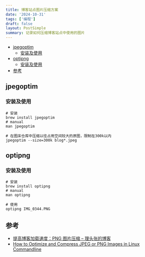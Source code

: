 ```yaml
---
title: 博客站点图片压缩方案
date: '2024-10-31'
tags: ['编程']
draft: false
layout: PostSimple
summary: 记录如何压缩博客站点中使用的图片
---
```


- [jpegoptim](#jpegoptim)
  - [安装及使用](#安装及使用)
- [optipng](#optipng)
  - [安装及使用](#安装及使用)
- [参考](#参考)

## jpegoptim

### 安装及使用

```shell
# 安装
brew install jpegoptim
# manual
man jpegoptim

# 在图床仓库中压缩以往占用空间较大的原图，限制在300k以内
jpegoptim --size=300k blog*.jpeg
```

## optipng

### 安装及使用

```shell
# 安装
brew install optipng
# manual
man optipng

# 使用
optipng IMG_0344.PNG
```

## 参考

- [提高博客加载速度：PNG 图片压缩 – 理头张的博客](https://www.littlezhang.com/2022/01/%E6%8F%90%E9%AB%98%E5%8D%9A%E5%AE%A2%E5%8A%A0%E8%BD%BD%E9%80%9F%E5%BA%A6png-%E5%9B%BE%E7%89%87%E5%8E%8B%E7%BC%A9/)
- [How to Optimize and Compress JPEG or PNG Images in Linux Commandline](https://www.tecmint.com/optimize-and-compress-jpeg-or-png-batch-images-linux-commandline/)
